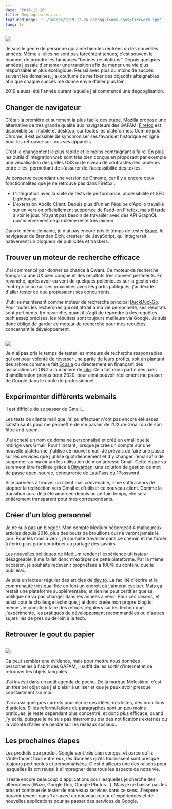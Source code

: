```yaml
---
date: '2019-12-26'
title: Dégooglisons nous
featuredImage: '../images/2019-12-26-degooglisons-nous/firework.jpg'
lang: fr
---
```


<Image align="right"
  caption="Photo par Ray Hennessy sur Unsplash">

![](../images/2019-12-26-degooglisons-nous/firework.jpg)

</Image>

Je suis le genre de personne qui aime bien les rentrées ou les nouvelles années. Même si elles ne sont pas forcément tenues, c'est souvent le moment de prendre les fameuses "bonnes résolutions". Depuis quelques années j'essaie d'entamer une transition afin de mener une vie plus responsable et plus écologique. Réussi avec plus ou moins de succès suivant les domaines, j'ai coutume de me fixer des objectifs atteignables afin que chaque succès me donne envie d'aller plus loin.

2019 a aussi été l'année durant laquelle j'ai commencé une dégooglisation.

## Changer de navigateur

C'était la première et surement la plus facile des étape. Mozilla propose une alternative de très grande qualité aux navigateurs des GAFAM. [Firefox](https://www.mozilla.org/firefox/) est disponible sur mobile et desktop, sur toutes les plateformes. Comme pour Chrome, il est possible de synchroniser ses favoris et historique en ligne pour les retrouver sur tous ses appareils.

C'est le changement le plus rapide et le moins contraignant à faire. En plus les outils d'intégration web sont très bien conçus en proposant par exemple une visualisation des grilles CSS ou le niveau de contrastes des couleurs entre elles, permettant de s'assurer de l'accessibilité des textes.

Je conserve cependant une version de Chrome, car il y a encore deux fonctionnalités que je ne retrouve pas dans Firefox :

- L'intégration avec la suite de tests de performance, accessibilité et SEO Lighthouse.
- L'extension Apollo Client. Depuis plus d'un an l'équipe d'Apollo travaille sur un version officiellement supportée de l'add-on Firefox, mais il tarde à voir le jour.
  N'ayant pas besoin de travailler avec des API GraphQL quotidiennement ce problème reste très mineur.

Dans le même domaine, je n'ai pas encore pris le temps de tester [Brave](https://brave.com), le navigateur de Brendan Eich, créateur de JavaScript, qui intègrerait nativement un bloqueur de publicités et trackers.

## Trouver un moteur de recherche efficace

J'ai commencé par donner sa chance à Qwant. Ce moteur de recherche français a une UX bien conçue et des résultats très souvent pertinents. En revanche, après avoir eu vent de quelques polémiques sur la gestion de l'entreprise ou sur ses proximités avec les partis politiques, j'ai décidé d'aller tester ce que proposaient ses concurrents.

J'utilise maintenant comme moteur de recherche principal [DuckDuckGo](https://duckduckgo.com/). Pour toutes les recherches qui ont attrait à ma vie personnelle, ses résultats sont pertinents. En revanche, quant il s'agit de répondre à des requêtes tech assez précises, les résultats sont toujours meilleurs via Google. Je suis donc obligé de garder ce moteur de recherche pour mes requêtes concernant le développement.



<Image isSmall> 

![](https://media.giphy.com/media/wsUtUtLR3A2XPvfLVs/giphy.gif)

</Image>

Je n'ai pas pris le temps de tester les moteurs de recherche responsables qui ont pour volonté de reverser une partie de leurs profits, soit en plantant des arbres comme le fait [Ecosia](https://www.ecosia.org/) ou directement en finançant des associations et ONG à la manière de [Lilo](https://www.lilo.org). Cela fait donc partie des axes d'amélioration prévus pour 2020, pour ainsi pouvoir réellement me passer de Google dans le contexte professionnel.


## Expérimenter différents webmails

Il est difficile de se passer de Gmail...

Les tests de clients mail que j'ai pu effectuer n'ont pas encore été assez satisfaisants pour me permettre de me passer de l'UX de Gmail ou de son filtre anti-spam.

J'ai acheté un nom de domaine personnalisé et créé un email que je redirige vers Gmail. Pour l'instant, lorsque je crée un compte sur une nouvelle plateforme, j'utilise ce nouvel email. Je prévois de faire une passe sur les services que j'utilise quotidiennement et d'y changer l'email afin de supprimer au maximum les utilisation de mon adresse Gmail. Cette étape va surement être facilitée grâce à [Bitwarden](https://bitwarden.com/), une solution de gestion de mot de passe open-source, concurrente de LastPass ou 1Password.

Si je parviens à trouver un client mail convenable, il me suffira alors de stopper la redirection vers Gmail et d'utiliser ce nouveau client. Comme la transition aura déjà été amorcée depuis un certain temps, elle sera entièrement transparent pour mes correspondants.

## Créer d'un blog personnel

Je ne suis pas un blogger. Mon compte Medium hébergeait 4 malheureux articles depuis 2016, plus des bouts de brouillons qui ne veront jamais le jour. Pour les mois à venir, je souhaite travailler dans ce chemin et me forcer à écrire plus pour contribuer au partage des savoirs.

Les nouvelles politiques de Medium rendent l'expérience utilisateur désagréable, il me fallait donc m'extirper de cette plateforme. Par la même occasion, je souhaite redevenir propriétaire à 100% du contenu que le publierai.

Je suis un lecteur régulier des articles de [dev.to](http://dev.to). La facilité d'écrire et la communauté très qualifiée en font un endroit où j'aimerai évoluer. Mais ça restait une plateforme supplémentaire, et rien ne peut certifier que sa politique ne va pas changer dans les années à venir. Pour ces raisons, et aussi pour le challenge technique, j'ai donc créée mon propre blog ici même. Je compte y faire des retours réguliers sur les techno que j'expérimente, les pratiques de développement recommandées ou d'autres sujets liés de près ou de loin à la tech.

## Retrouver le gout du papier

<Image isSmall>

![](https://media.giphy.com/media/3oEdv1EbS2Ss1NvrUc/giphy.gif)

</Image>


Ca peut sembler une évidence, mais pour mettre nous données personnelles à l'abrit des GAFAM, il suffit de les sortir d'internet et de retrouver les objets tangibles.

J'ai investi dans un petit agenda de poche. De la marque Moleskine, c'est un très bel objet que j'ai plaisir à utiliser et que je peux avoir presque constamment sur moi.

J'ai aussi quelques carnets pour écrire des idées, des listes, des brouillons d'articles. Si les reformulations de paragraphes sont un peu moins pratiques, je reste cependant plus concentré, et donc plus efficace, quand j'y écris, puisque je ne suis pas interrompu par des notifications externes ou la volonté d'aller me perdre sur les réseaux sociaux...

## Les prochaines étapes

Les produits que produit Google sont très bien conçus, et parce qu'ils s'interfacent tous entre eux, les données qu'ils fournissent sont presque toujours pertinentes et personnalisées. C'est d'ailleurs une des raisons pour lesquelles ils ont réussi à s'imprégner dans tous les aspects de notre vie.

Il reste encore beaucoup d'applications pour lesquelles je cherche des alternatives (Waze, Google Doc, Google Photos...). Mais je ne baisse pas les bras et continue de tester de nouveaux services dans ce sens. J'espère pouvoir revenir dans 1 an avec un nouveau retour d'expériences et de nouvelles applications pour se passer des services de Google.
